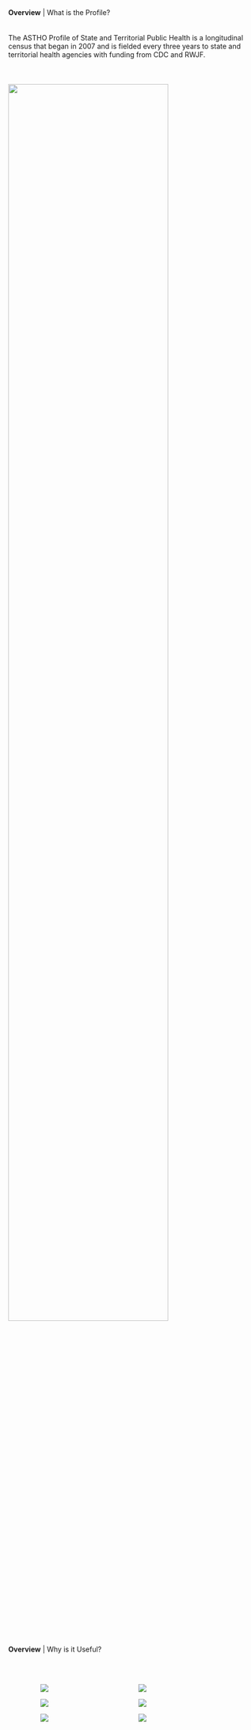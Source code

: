 
##  {#slide2-id data-menu-title="What is the Profile?"}

[**Overview** \| What is the Profile?]{.slide-header}
<br> <br> <br> 
[The ASTHO Profile of State and Territorial Public Health is a longitudinal census that began in 2007 and is fielded every three years to state and territorial health agencies with funding from CDC and RWJF.]{.text} <br> <br> <br> <br> 
![](images/profile_sections.png){fig-alt="Governance, Structure, Activities, Finance, Workforce, Planning and Quality Improvement, Healthy Equity, and Informatics" .absolute bottom=50 right=138 width="80%"}



##  {#slide3-id data-menu-title="Why is it Useful?"}

[**Overview** \| Why is it Useful?]{.slide-header}
<br> <br> <br> 

:::: {.columns}

::: {.column width="10%"}
:::

::: {.column width="40%"} 
:::{.fragment .fade-in-then-semi-out}
![](images/uses_advocate.png){fig-alt="Advocated for funds"}
:::
:::{.fragment .fade-in-then-semi-out}
![](images/uses_onboard.png){fig-alt="Onboard senior leaders"}
:::
:::{.fragment .fade-in-then-semi-out}
![](images/uses_trends.png){fig-alt="Track trends"}
:::
:::

::: {.column width="40%"} 

:::{.fragment .fade-in-then-semi-out}
![](images/uses_assessment.png){fig-alt="Use in needs assessment"}
:::

:::{.fragment .fade-in-then-semi-out}
![](images/uses_planning.png){fig-alt="Use for strategic planning"}
:::

:::{.fragment .fade-in-then-semi-out}
![](images/uses_benchmarking.png){fig-alt="Benchmarking"}
:::
:::

::: {.column width="10%"}
:::

::::


